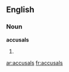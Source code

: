 ==English==

===Noun===
'''accusals'''

# {{plural of|[[accusal]]}}

[[ar:accusals]]
[[fr:accusals]]